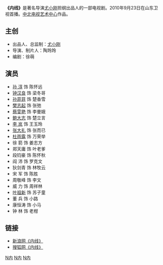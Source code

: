 '''《内线》'''是著名导演[[尤小刚|尤小刚]]担纲出品人的一部电视剧。2010年9月23日在山东卫视首播。[[中北电视艺术中心|中北电视艺术中心]]作品。

== 主创 ==
* 出品人、总监制：[[尤小刚|尤小刚]]
* 导演、制片人：陶玲玲
* 编剧：徐萌

== 演员 ==
* [[孙淳|孙 淳]] 饰 陈怀远
* [[钟汉良|钟汉良]] 饰 梁冬哥
* [[孙菲菲|孙菲菲]] 饰 楚香雪　
* [[樊志起|樊志起]] 饰 张弛
* [[蔡雯艳|蔡雯艳]] 饰 李曼娥
* [[鲍大志|鲍大志]] 饰 楚立言
* [[李岚|李  岚]] 饰 王玉玲
* [[张大礼|张大礼]] 饰 张而已
* [[杜雨露|杜雨露]] 饰 万荣举
* 徐  箭 饰 姜志方
* 郑天庸 饰 叶老爹
* 段钧豪 饰 陈怀秋
* 阎  沛 饰 罗克文
* 狄剑青 饰 林牧云
* 宋  军 饰 陈胜
* 周敬峰 饰 李文
* 威  力 饰 周祥林
* [[叶祖新|叶祖新]] 饰 苏子童
* 董  兵 饰 小路
* 康恒涛 饰 小马
* 钟  林 饰 老柑

== 链接 ==
* [http://ent.sina.com.cn/f/v/neixian/ 新浪网《内线》] {{Wayback|url=http://ent.sina.com.cn/f/v/neixian/ |date=20201004030114 }}
* [http://yule.sohu.com/s2009/neixian/ 搜狐网《内线》] {{Wayback|url=http://yule.sohu.com/s2009/neixian/ |date=20200327193921 }}
[[Category:2010年中國電視劇集|N内]]
[[Category:中華民國大陸時期背景電視劇|N内]]
[[Category:中国人民解放军题材电视剧|N内]]